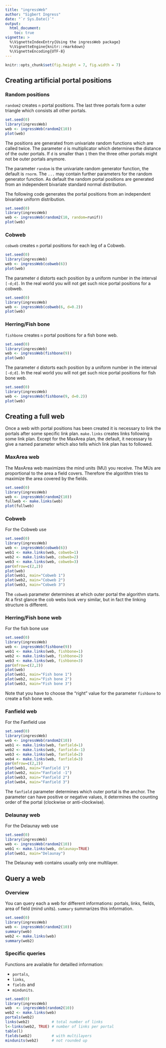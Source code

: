 ```yaml
---
title: "ingressWeb"
author: "Sigbert Ingress"
date: "`r Sys.Date()`"
output: 
  html_document:
    toc: true
vignette: >
  %\VignetteIndexEntry{Using the ingressWeb package}
  %\VignetteEngine{knitr::rmarkdown}
  %\VignetteEncoding{UTF-8}
---
```


```r
knitr::opts_chunk$set(fig.height = 7, fig.width = 7)
```

## Creating artificial portal positions
### Random positions

`random2` creates `n` portal positions. The last three portals form a outer triangle which consists all other portals.

```r
set.seed(0)
library(ingressWeb)
web <- ingressWeb(random2(10))
plot(web)
```

The positions are generated from univariate random functions which are called twice. The parameter `d` is multiplicator which determines the distance of the outer portals. If `d` is smaller than `1` then the three other portals might not be outer portals anymore. 

The parameter `random` is the univariate random generator function, the default is `rnorm`. The `...` may contain further parameters for the random generator function. As default the random portal positions are generated from an independent bivariate standard normal distribution.

The following code generates the portal positions from an independent bivariate uniform distribution.

```r
set.seed(0)
library(ingressWeb)
web <- ingressWeb(random2(10, random=runif))
plot(web)
```

### Cobweb

`cobweb` creates `n` portal positions for each leg of a Cobweb.

```r
set.seed(0)
library(ingressWeb)
web <- ingressWeb(cobweb(6))
plot(web)
```

The parameter `d` distorts each position by a uniform number in the interval `[-d;d]`. In the real world you will not get such nice portal positions for a cobweb.

```r
set.seed(0)
library(ingressWeb)
web <- ingressWeb(cobweb(6, d=0.2))
plot(web)
```

### Herring/Fish bone

`fishbone` creates `n` portal positions for a fish bone web.

```r
set.seed(0)
library(ingressWeb)
web <- ingressWeb(fishbone(9))
plot(web)
```

The parameter `d` distorts each position by a uniform number in the interval `[-d;d]`. In the real world you will not get such nice portal positions for fish bone web.

```r
set.seed(0)
library(ingressWeb)
web <- ingressWeb(fishbone(9, d=0.2))
plot(web)
```

## Creating a full web

Once a web with portal positions has been created it is necessary to link the portals after some specific link plan. `make.links` creates links following some link plan. Except for the MaxArea plan, the default, it necessary to give a named parameter which also tells which link plan has to followed.

### MaxArea web

The MaxArea web maximizes the mind units (MU) you receive. The MUs are proportional to the area a field covers. Therefore the algorithm tries to maximize the area covered by the fields. 

```r
set.seed(0)
library(ingressWeb)
web <- ingressWeb(random2(10))
fullweb <- make.links(web)
plot(fullweb)
```

### Cobweb

For the Cobweb use

```r
set.seed(0)
library(ingressWeb)
web <- ingressWeb(cobweb(6))
web1 <- make.links(web, cobweb=1)
web2 <- make.links(web, cobweb=2)
web3 <- make.links(web, cobweb=3)
par(mfrow=c(2,2))
plot(web)
plot(web1, main="Cobweb 1")
plot(web2, main="Cobweb 2")
plot(web3, main="Cobweb 3")

```

The `cobweb` parameter determines at which outer portal the algorithm starts. At a first glance the cob webs look very similar, but in fact the linking structure is different.

### Herring/Fish bone web

For the fish bone use

```r
set.seed(0)
library(ingressWeb)
web <- ingressWeb(fishbone(9))
web1 <- make.links(web, fishbone=1)
web2 <- make.links(web, fishbone=2)
web3 <- make.links(web, fishbone=3)
par(mfrow=c(2,2))
plot(web)
plot(web1, main="Fish bone 1")
plot(web2, main="Fish bone 2")
plot(web3, main="Fish bone 3")
```

Note that you have to choose the "right" value for the parameter `fishbone` to create a fish bone web.

### Fanfield web

For the Fanfield use

```r
set.seed(0)
library(ingressWeb)
web <- ingressWeb(random2(10))
web1 <- make.links(web, fanfield=1)
web2 <- make.links(web, fanfield=-1)
web3 <- make.links(web, fanfield=2)
web4 <- make.links(web, fanfield=3)
par(mfrow=c(2,2))
plot(web1, main="Fanfield 1")
plot(web2, main="Fanfield -1")
plot(web3, main="Fanfield 2")
plot(web4, main="Fanfield 3")
```

The `fanfield` parameter determines which outer portal is the anchor. The parameter can have positive or negative values, it determines the counting order of the portal (clockwise or anti-clockwise).

### Delaunay web

For the Delaunay web use

```r
set.seed(0)
library(ingressWeb)
web <- ingressWeb(random2(10))
web1 <- make.links(web, delaunay=TRUE)
plot(web1, main="Delaunay")
```

The Delaunay web contains usually only one multilayer.

## Query a web

### Overview

You can query each a web for different informations: portals, links, fields, area of field (mind units).
`summary` summarizes this information.

```r
set.seed(0)
library(ingressWeb)
web <- ingressWeb(random2(10))
summary(web)
web2 <- make.links(web)
summary(web2)
```

### Specific queries

Functions are available for detailled information:

* `portals`,
* `links`,
* `fields` and
* `mindunits`.

```r
set.seed(0)
library(ingressWeb)
web  <- ingressWeb(random2(10))
web2 <- make.links(web)
portals(web2)
links(web2)          # total number of links
l<-links(web2, TRUE) # number of links per portal
table(l)
fields(web2)         # with multilayers
mindunits(web2)      # not rounded up
``` 
